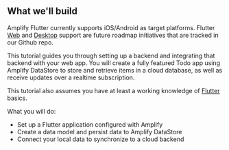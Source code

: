 ## What we'll build

<Callout warning>

Amplify Flutter currently supports iOS/Android as target platforms. Flutter [Web](https://github.com/aws-amplify/amplify-flutter/issues/234) and [Desktop](https://github.com/aws-amplify/amplify-flutter/issues/133) support are future roadmap initiatives that are tracked in our Github repo.

</Callout>

This tutorial guides you through setting up a backend and integrating that backend with your web app. You will create a fully featured Todo app using Amplify DataStore to store and retrieve items in a cloud database, as well as receive updates over a realtime subscription.

This tutorial also assumes you have at least a working knowledge of [Flutter](https://flutter.dev/) basics.

What you will do:



* Set up a Flutter application configured with Amplify
* Create a data model and persist data to Amplify DataStore
* Connect your local data to synchronize to a cloud backend

